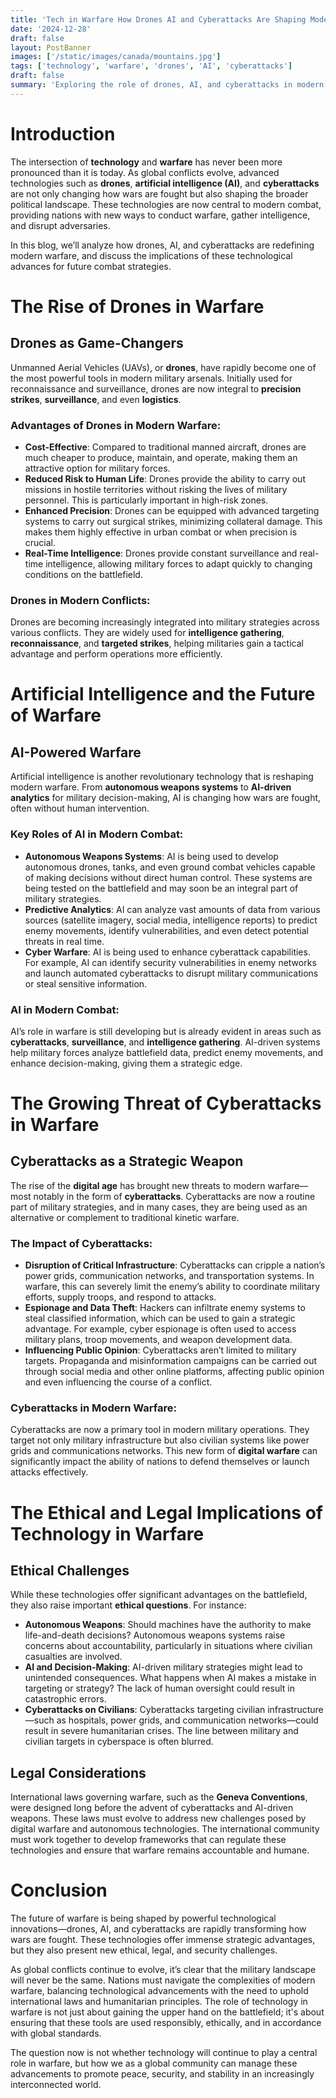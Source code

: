 ```yaml
---
title: 'Tech in Warfare How Drones AI and Cyberattacks Are Shaping Modern Combat'
date: '2024-12-28'
draft: false
layout: PostBanner
images: ['/static/images/canada/mountains.jpg']
tags: ['technology', 'warfare', 'drones', 'AI', 'cyberattacks']
draft: false
summary: 'Exploring the role of drones, AI, and cyberattacks in modern warfare and their impact on contemporary conflicts.'
---
```


# Introduction

The intersection of **technology** and **warfare** has never been more pronounced than it is today. As global conflicts evolve, advanced technologies such as **drones**, **artificial intelligence (AI)**, and **cyberattacks** are not only changing how wars are fought but also shaping the broader political landscape. These technologies are now central to modern combat, providing nations with new ways to conduct warfare, gather intelligence, and disrupt adversaries.

In this blog, we’ll analyze how drones, AI, and cyberattacks are redefining modern warfare, and discuss the implications of these technological advances for future combat strategies.

# The Rise of Drones in Warfare

## Drones as Game-Changers

Unmanned Aerial Vehicles (UAVs), or **drones**, have rapidly become one of the most powerful tools in modern military arsenals. Initially used for reconnaissance and surveillance, drones are now integral to **precision strikes**, **surveillance**, and even **logistics**.

### Advantages of Drones in Modern Warfare:

- **Cost-Effective**: Compared to traditional manned aircraft, drones are much cheaper to produce, maintain, and operate, making them an attractive option for military forces.
- **Reduced Risk to Human Life**: Drones provide the ability to carry out missions in hostile territories without risking the lives of military personnel. This is particularly important in high-risk zones.
- **Enhanced Precision**: Drones can be equipped with advanced targeting systems to carry out surgical strikes, minimizing collateral damage. This makes them highly effective in urban combat or when precision is crucial.
- **Real-Time Intelligence**: Drones provide constant surveillance and real-time intelligence, allowing military forces to adapt quickly to changing conditions on the battlefield.

### Drones in Modern Conflicts:

Drones are becoming increasingly integrated into military strategies across various conflicts. They are widely used for **intelligence gathering**, **reconnaissance**, and **targeted strikes**, helping militaries gain a tactical advantage and perform operations more efficiently.

# Artificial Intelligence and the Future of Warfare

## AI-Powered Warfare

Artificial intelligence is another revolutionary technology that is reshaping modern warfare. From **autonomous weapons systems** to **AI-driven analytics** for military decision-making, AI is changing how wars are fought, often without human intervention.

### Key Roles of AI in Modern Combat:

- **Autonomous Weapons Systems**: AI is being used to develop autonomous drones, tanks, and even ground combat vehicles capable of making decisions without direct human control. These systems are being tested on the battlefield and may soon be an integral part of military strategies.
- **Predictive Analytics**: AI can analyze vast amounts of data from various sources (satellite imagery, social media, intelligence reports) to predict enemy movements, identify vulnerabilities, and even detect potential threats in real time.
- **Cyber Warfare**: AI is being used to enhance cyberattack capabilities. For example, AI can identify security vulnerabilities in enemy networks and launch automated cyberattacks to disrupt military communications or steal sensitive information.

### AI in Modern Combat:

AI’s role in warfare is still developing but is already evident in areas such as **cyberattacks**, **surveillance**, and **intelligence gathering**. AI-driven systems help military forces analyze battlefield data, predict enemy movements, and enhance decision-making, giving them a strategic edge.

# The Growing Threat of Cyberattacks in Warfare

## Cyberattacks as a Strategic Weapon

The rise of the **digital age** has brought new threats to modern warfare—most notably in the form of **cyberattacks**. Cyberattacks are now a routine part of military strategies, and in many cases, they are being used as an alternative or complement to traditional kinetic warfare.

### The Impact of Cyberattacks:

- **Disruption of Critical Infrastructure**: Cyberattacks can cripple a nation’s power grids, communication networks, and transportation systems. In warfare, this can severely limit the enemy’s ability to coordinate military efforts, supply troops, and respond to attacks.
- **Espionage and Data Theft**: Hackers can infiltrate enemy systems to steal classified information, which can be used to gain a strategic advantage. For example, cyber espionage is often used to access military plans, troop movements, and weapon development data.
- **Influencing Public Opinion**: Cyberattacks aren’t limited to military targets. Propaganda and misinformation campaigns can be carried out through social media and other online platforms, affecting public opinion and even influencing the course of a conflict.

### Cyberattacks in Modern Warfare:

Cyberattacks are now a primary tool in modern military operations. They target not only military infrastructure but also civilian systems like power grids and communications networks. This new form of **digital warfare** can significantly impact the ability of nations to defend themselves or launch attacks effectively.

# The Ethical and Legal Implications of Technology in Warfare

## Ethical Challenges

While these technologies offer significant advantages on the battlefield, they also raise important **ethical questions**. For instance:

- **Autonomous Weapons**: Should machines have the authority to make life-and-death decisions? Autonomous weapons systems raise concerns about accountability, particularly in situations where civilian casualties are involved.
- **AI and Decision-Making**: AI-driven military strategies might lead to unintended consequences. What happens when AI makes a mistake in targeting or strategy? The lack of human oversight could result in catastrophic errors.
- **Cyberattacks on Civilians**: Cyberattacks targeting civilian infrastructure—such as hospitals, power grids, and communication networks—could result in severe humanitarian crises. The line between military and civilian targets in cyberspace is often blurred.

## Legal Considerations

International laws governing warfare, such as the **Geneva Conventions**, were designed long before the advent of cyberattacks and AI-driven weapons. These laws must evolve to address new challenges posed by digital warfare and autonomous technologies. The international community must work together to develop frameworks that can regulate these technologies and ensure that warfare remains accountable and humane.

# Conclusion

The future of warfare is being shaped by powerful technological innovations—drones, AI, and cyberattacks are rapidly transforming how wars are fought. These technologies offer immense strategic advantages, but they also present new ethical, legal, and security challenges.

As global conflicts continue to evolve, it’s clear that the military landscape will never be the same. Nations must navigate the complexities of modern warfare, balancing technological advancements with the need to uphold international laws and humanitarian principles. The role of technology in warfare is not just about gaining the upper hand on the battlefield; it's about ensuring that these tools are used responsibly, ethically, and in accordance with global standards.

The question now is not whether technology will continue to play a central role in warfare, but how we as a global community can manage these advancements to promote peace, security, and stability in an increasingly interconnected world.
